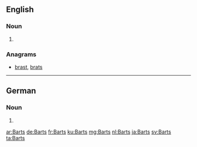 ==English==

===Noun===
{{head|en|noun plural form}}

# {{plural of|Bart|lang=en}}

===Anagrams===
* [[brast#English|brast]], [[brats#English|brats]]

----

==German==

===Noun===
{{head|de|noun form}} {{g|m}}

# {{inflection of|Bart||gen|s|lang=de}}

[[ar:Barts]]
[[de:Barts]]
[[fr:Barts]]
[[ku:Barts]]
[[mg:Barts]]
[[nl:Barts]]
[[ja:Barts]]
[[sv:Barts]]
[[ta:Barts]]
